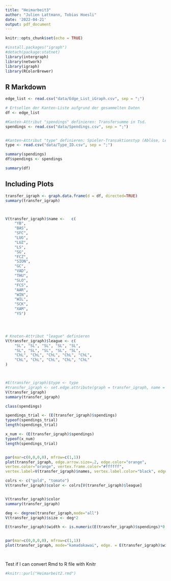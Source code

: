 ```yaml
---
title: "Heimarbeit3"
author: "Julien Lattmann, Tobias Hoesli"
date: '2022-04-21'
output: pdf_document
---
```


```r
knitr::opts_chunk$set(echo = TRUE)
```

```r
#install.packages("igraph")
#detach(package:statnet)
library(intergraph)
library(network)
library(igraph)
library(RColorBrewer)


```

## R Markdown

```r
edge_list <- read.csv("data/Edge_List_iGraph.csv", sep = ";")

# Ertsellen der Kanten-Liste aufgrund der gesammelten Daten
df <- edge_list

#Kanten-Attribut "spendings" definieren: Transfersumme in Tsd.
spendings <- read.csv("data/Spendings.csv", sep = ";")


#Kanten-Attribut "type" definieren: Spieler-Transaktionstyp (Ablöse, Leihe, unbekannt)
type <- read.csv("data/Type_ID.csv", sep = ";")

summary(spendings)
df$spendings <- spendings

summary(df)

```


## Including Plots




```r


transfer_igraph <- graph.data.frame(d = df, directed=TRUE)
summary(transfer_igraph)



V(transfer_igraph)$name <-   c(
    "YB",
    "BAS",
    "SFC",
    "LUG",
    "LUZ",
    "LS",
    "SG",
    "FCZ",
    "SION",
    "GC",
    "VAD",
    "THU",
    "SLO",
    "FCS",
    "AAR",
    "WIN",
    "WIL",
    "SCK",
    "XAM",
    "YS")




# Knoten-Attribut "league" definieren
V(transfer_igraph)$league <- c(
    "SL", "SL", "SL", "SL", "SL",
    "SL", "SL", "SL", "SL", "SL",
    "ChL", "ChL", "ChL", "ChL", "ChL",
    "ChL", "ChL", "ChL", "ChL", "ChL"
)



#E(transfer_igraph)$type <- type
#transfer_igraph <- set.edge.attribute(graph = transfer_igraph, name = 'spendings', value = spendings) 
V(transfer_igraph)
summary(transfer_igraph)

class(spendings)

```


```r

spendings_trial <- (E(transfer_igraph)$spendings)
typeof(spendings_trial)
length(spendings_trial)

x_num <- (E(transfer_igraph)$spendings)
typeof(x_num)
length(spendings_trial)


par(mar=c(0,0,0,0), mfrow=c(1,1))
plot(transfer_igraph, edge.arrow.size=.2, edge.color="orange",
vertex.color="orange", vertex.frame.color="#ffffff",
vertex.label=V(transfer_igraph)$names, vertex.label.color="black", edge.width = E(transfer_igraph)$spendings*0.5)


```

```r


colrs <- c("gold", "tomato")
V(transfer_igraph)$color <- colrs[V(transfer_igraph)$league]


V(transfer_igraph)$color
summary(transfer_igraph)

deg <- degree(transfer_igraph,mode="all")
V(transfer_igraph)$size <- deg*2

E(transfer_igraph)$width <- is.numeric(E(transfer_igraph)$spendings)*0.5


par(mar=c(0,0,0,0), mfrow=c(1,1))
plot(transfer_igraph, mode="kamadakawai", edge. = E(transfer_igraph)$width)




```





Test if I can convert Rmd to R file with Knitr
```r

#knitr::purl("Heimarbeit2.rmd")


```

 


